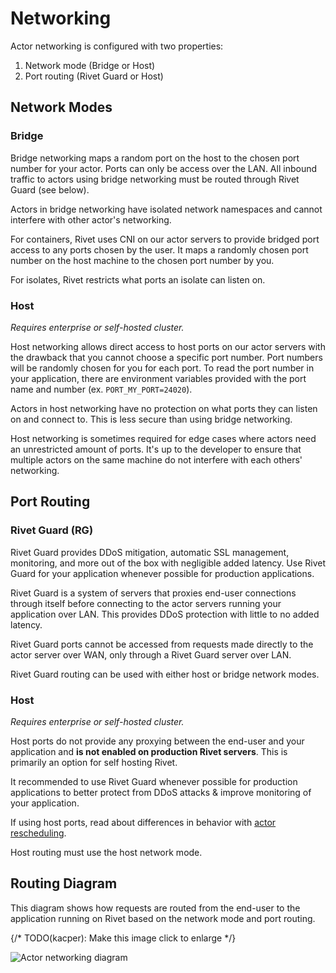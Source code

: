 
# Networking

Actor networking is configured with two properties:

1. Network mode (Bridge or Host)
2. Port routing (Rivet Guard or Host)

## Network Modes

### Bridge

Bridge networking maps a random port on the host to the chosen port number for
your actor. Ports can only be access over the LAN. All inbound traffic to actors
using bridge networking must be routed through Rivet Guard (see below).

Actors in bridge networking have isolated network namespaces and cannot
interfere with other actor's networking.

For containers, Rivet uses <Link href='https://www.cni.dev/'>CNI</Link> on our
actor servers to provide bridged port access to any ports chosen by the user. It
maps a randomly chosen port number on the host machine to the chosen port number
by you.


For isolates, Rivet restricts what ports an isolate can listen on.

### Host

_Requires enterprise or self-hosted cluster._

Host networking allows direct access to host ports on our actor servers with the drawback that you cannot
choose a specific port number. Port numbers will be randomly chosen for you for each port. To read the
port number in your application, there are environment variables provided with the port name and number
(ex. `PORT_MY_PORT=24020`).

Actors in host networking have no protection on what ports they can listen on
and connect to. This is less secure than using bridge networking.

Host networking is sometimes required for edge cases where actors need an
unrestricted amount of ports. It's up to the developer to ensure that multiple
actors on the same machine do not interfere with each others' networking.

## Port Routing

### Rivet Guard (RG)

Rivet Guard provides DDoS mitigation, automatic SSL management, monitoring, and
more out of the box with negligible added latency. Use Rivet Guard for your
application whenever possible for production applications.

Rivet Guard is a system of servers that proxies end-user connections through itself before connecting to the
actor servers running your application over LAN. This provides DDoS protection with little to no added latency.

Rivet Guard ports cannot be accessed from requests made directly to the actor server over WAN, only through a Rivet
Guard server over LAN.

Rivet Guard routing can be used with either host or bridge network modes.

### Host

_Requires enterprise or self-hosted cluster._

Host ports do not provide any proxying between the end-user and your application and **is not enabled on
production Rivet servers**. This is primarily an option for <Link href='/docs/self-hosting'>self hosting</Link> Rivet.

It recommended to use Rivet Guard whenever possible for production applications
to better protect from DDoS attacks & improve monitoring of your application.

If using host ports, read about differences in behavior with [actor rescheduling](/docs/actor-internals/rescheduling).

Host routing must use the host network mode.

## Routing Diagram

This diagram shows how requests are routed from the end-user to the application running on Rivet based on the
network mode and port routing.

{/* TODO(kacper): Make this image click to enlarge */}

<Image
  src={imgActorNetworking}
  alt='Actor networking diagram'
  className='max-h-full w-auto rounded object-contain'
  width={500}
  height={300}
/>
